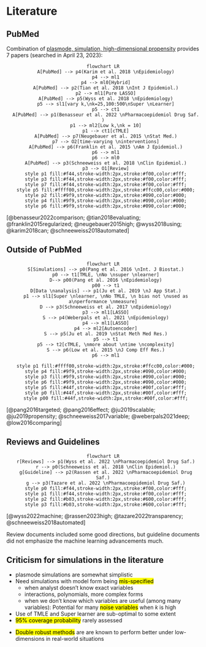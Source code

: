 # Literature

## PubMed

Combination of [plasmode, simulation, high-dimensional propensity](https://pubmed.ncbi.nlm.nih.gov/?term=%28%28%22plasmode%22%5BTitle%2FAbstract%5D%29+OR+%28%22simulation%22%5BTitle%2FAbstract%5D%29%29+AND+%28%22high-dimensional+propensity%22%5BTitle%2FAbstract%5D%29&sort=pubdate&size=200) provides 7 papers (searched in April 23, 2023):

::: {style="text-align:center"}
```{mermaid}
flowchart LR
  A[PubMed] --> p4(Karim et al. 2018 \nEpidemiology)
  p4 --> ml1
  p4 --> ml0[Hybrid]
  A[PubMed] --> p2(Tian et al. 2018 \nInt J Epidemiol.)
  p2 --> ml1[Pure LASSO]
  A[PubMed] --> p5(Wyss et al. 2018 \nEpidemiology)
  p5 --> sl1[vary k,\nk=25,100:500\nSuper \nLearner]
  p5 --> ct1
  A[PubMed] --> p1(Benasseur et al. 2022 \nPharmacoepidemiol Drug Saf. )
  p1 --> ml2[Low k,\nk = 10]
  p1 --> ct1[cTMLE]
  A[PubMed] --> p7(Neugebauer et al. 2015 \nStat Med.)
  p7 --> O2[time-varying \ninterventions]
  A[PubMed] --> p6(Franklin et al. 2015 \nAm J Epidemiol.)
  p6 --> ml1
  p6 --> ml0
  A[PubMed] --> p3(Schneeweiss et al. 2018 \nClin Epidemiol.)
  p3 --> O1[Review]
  style p1 fill:#f44,stroke-width:2px,stroke:#f00,color:#fff;
  style p3 fill:#f44,stroke-width:2px,stroke:#f00,color:#fff;
  style p7 fill:#f44,stroke-width:2px,stroke:#f00,color:#fff;
  style p5 fill:#ffff00,stroke-width:2px,stroke:#ffcc00,color:#000;
  style p2 fill:#9f9,stroke-width:2px,stroke:#090,color:#000;
  style p4 fill:#9f9,stroke-width:2px,stroke:#090,color:#000;
  style p6 fill:#9f9,stroke-width:2px,stroke:#090,color:#000;
```
:::

::: column-margin
[@benasseur2022comparison; @tian2018evaluating; @franklin2015regularized; @neugebauer2015high; @wyss2018using; @karim2018can; @schneeweiss2018automated]
:::

## Outside of PubMed

::: {style="text-align:center"}
```{mermaid}
flowchart LR
  S[Simulations] --> p0(Pang et al. 2016 \nInt. J Biostat.)
  p0 --> t1[TMLE, \nNo \nsuper \nlearner]
  D--> p00(Pang et al. 2016 \nEpidemiology)
  p00 --> t1
  D[Data \nanalysis] --> p1(Ju et al. 2019 \nJ App Stat.)
  p1 --> sl1[Super \nlearner, \nNo TMLE, \n bias not \nused as a\nperformance \nmeasure]
  D --> p3(Schneeweiss et al. 2017 \nEpidemiology)
  p3 --> ml1[LASSO]
  S --> p4(Weberpals et al. 2021 \nEpidemiology)
  p4 --> ml1[LASSO]
  p4 --> ml2[Autoencoder]
  S --> p5(Ju et al. 2019 \nStat Meth Med Res.)
  p5 --> t1
  p5 --> t2[cTMLE, \nmore about \ntime \ncomplexity]
  S --> p6(Low et al. 2015 \nJ Comp Eff Res.)
  p6 --> ml1
  
  style p1 fill:#ffff00,stroke-width:2px,stroke:#ffcc00,color:#000;
  style p4 fill:#9f9,stroke-width:2px,stroke:#090,color:#000;
  style p3 fill:#9f9,stroke-width:2px,stroke:#090,color:#000;
  style p6 fill:#9f9,stroke-width:2px,stroke:#090,color:#000;
  style p5 fill:#44f,stroke-width:2px,stroke:#00f,color:#fff;
  style p0 fill:#44f,stroke-width:2px,stroke:#00f,color:#fff;
  style p00 fill:#44f,stroke-width:2px,stroke:#00f,color:#fff;
```
:::

::: column-margin
[@pang2016targeted; @pang2016effect; @ju2019scalable; @ju2019propensity; @schneeweiss2017variable; @weberpals2021deep; @low2016comparing]
:::

## Reviews and Guidelines

::: {style="text-align:center"}
```{mermaid}
flowchart LR
  r[Reviews] --> p1(Wyss et al. 2022 \nPharmacoepidemiol Drug Saf.)
  r --> p0(Schneeweiss et al. 2018 \nClin Epidemiol.)
  g[Guideline] --> p2(Rassen et al. 2022 \nPharmacoepidemiol Drug Saf.)
  g --> p3(Tazare et al. 2022 \nPharmacoepidemiol Drug Saf.)
  style p0 fill:#f44,stroke-width:2px,stroke:#f00,color:#fff;
  style p1 fill:#f44,stroke-width:2px,stroke:#f00,color:#fff;
  style p2 fill:#b03,stroke-width:2px,stroke:#600,color:#fff;
  style p3 fill:#b03,stroke-width:2px,stroke:#600,color:#fff;
```
:::

::: column-margin
[@wyss2022machine; @rassen2023high; @tazare2022transparency; @schneeweiss2018automated]
:::

Review documents included some good directions, but guideline documents did not emphasize the machine learning advancements much.

::: callout-tip
# Criticism for simulations in the literature

-   plasmode simulations are somewhat simplistic
-   Need simulations with model form being <mark>mis-specified</mark>
    -   when analyst doesn't know exact variables
    -   interactions, polynomials, more complex forms
    -   when we don't know which variables are useful (among many variables): Potential for many <mark>noise variables</mark> when $k$ is high
-   Use of TMLE and Super learner are sub-optimal to some extent
-   <mark>95% coverage probability</mark> rarely assessed
:::

::: column-margin
-   <mark>Double robust methods</mark> are are known to perform better under low-dimensions in real-world situations
:::

